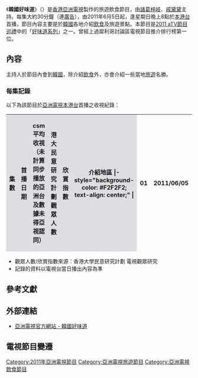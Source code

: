 {{unreferenced|time=2011-05-25T14:47:03+00:00}}
{{亞視節目
| 中文節目名=韓國好味道
| 英文節目名={{lang|en|Korea Delicacies}}
|圖像 = [[File:ATV_Korea_Delicacies.jpg|300px]]
| aTV-11首播日期=2011年6月5日 - 2011年7月3日
| aTV-11首播時間=逢星期日 20:00-20:30 (連廣告)
| 監製=
| 編導=
| 編審=
| 集數= 5
| 類型=旅遊飲食
| 外景={{KOR}}
| 製作公司=[[香港|香港]][[亞洲電視|亞洲電視]]
| 主持=[[諸葛梓岐|諸葛梓岐]]、[[戚黛黛|戚黛黛]]
| 網頁=https://web.archive.org/web/20110823124453/http://www.hkatv.com/v3/11/infoprogram/koreadelicacies/
}}
《'''韓國好味道'''》（{{lang-en|'''Korea Delicacies'''}}）是[[香港|香港]][[亞洲電視|亞洲電視]]製作的旅遊飲食節目，由[[諸葛梓岐|諸葛梓岐]]、[[戚黛黛|戚黛黛]]主持。每集大約30分鐘（連[[廣告|廣告]]），由2011年6月5日起，逢星期日晚上8點於[[本港台|本港台]]首播，節目內容主要是於[[韓國|韓國]]各地介紹[[飲食|飲食]]及旅遊景點。本節目是[[2011_aTV節目巡禮|2011 aTV節目巡禮]]中的「[[好味道系列|好味道系列]]」之一。曾經上過犀利哥討論區電視節目推介排行榜第一位。

==內容==
主持人於節目內會到[[韓國|韓國]]，除介紹[[飲食|飲食]]外，亦會介紹一些當地[[旅遊|旅遊]]名勝。

===每集記錄===
以下為該節目於[[亞洲電視|亞洲電視]][[本港台|本港台]]首播之收視紀錄：
{| class="wikitable"
|-
!width="40"style="background-color:#DEDDE2"|集數
!width="300"style="background-color:#DEDDE2"|首播日期
!width="300"style="background-color:#DEDDE2"|csm平均收視<br/>（未計算同步播放的亞洲台<br/>及數據未得亞視認同）
!width="300"style="background-color:#DEDDE2"|港大民意研究計劃觀眾人數
!width="50"style="background-color:#DEDDE2"|欣賞指數
!width="50"style="background-color:#DEDDE2"|介紹地區
|- style="background-color: #F2F2F2; text-align: center;" |
| 01|| 2011/06/05 || 3[[收視點|點]] || 549,000 || 63.3 || [[全羅南道|全羅南道]]（[[求禮郡|求禮]]、[[潭陽郡|潭陽]]）
|- style="background-color: #F2F2F2; text-align: center;" |
| 02|| 2011/06/12 || 3[[收視點|點]] || -- || -- || [[全羅南道|全羅南道]]（[[光陽市|光陽]]）
|- style="background-color: #F2F2F2; text-align: center;" |
| 03|| 2011/06/19 || 3[[收視點|點]] ||-- ||--  || [[江原道_(韓國)|江原道]]（[[江陵|江陵]]、[[麟蹄郡|麟蹄郡]]、[[平昌郡|平昌]]）
|- style="background-color: #F2F2F2; text-align: center;" |
| 04|| 2011/06/26 || [[收視點|點]] || -- ||-- ||   [[首爾|首爾]]的傳統
|- style="background-color: #F2F2F2; text-align: center;" |
| 05|| 2011/07/03 || [[收視點|點]] || -- ||-- ||   [[潮流|潮流]][[首爾|首爾]]
|}
<span style="font-size:smaller;">
* 觀眾人數/欣賞指數來源：香港大學民意研究計劃 電視觀眾研究
* 記錄的資料以電視台當日播出內容為準
</span>

==參考文獻==
<references/>

==外部連結==
*[https://web.archive.org/web/20110823124453/http://www.hkatv.com/v3/11/infoprogram/koreadelicacies/ 亞洲電視官方網站 - 韓國好味道]

==電視節目變遷==
{{電視節目的變遷
|電視台={{HK}}[[亞洲電視|亞洲電視]]{{ATV-Home}}
|播放檔次=星期日 20:00-20:30 時段
|節目名稱=韓國好味道<br/>(2011.06.05 - 2011.07.03)
|上一節目=[[ATV台慶勁唱會|ATV台慶勁唱會]]<br/>(2011.05.29)<span style="font-size:smaller;">(20:00-22:20)</span>
|下一節目=[[泰國好味道|泰國好味道]]<br/>(2011.07.10 - 2011.07.31)
}}

[[Category:2011年亞洲電視節目|Category:2011年亞洲電視節目]]
[[Category:亞洲電視旅遊節目|Category:亞洲電視旅遊節目]]
[[Category:亞洲電視飲食節目|Category:亞洲電視飲食節目]]